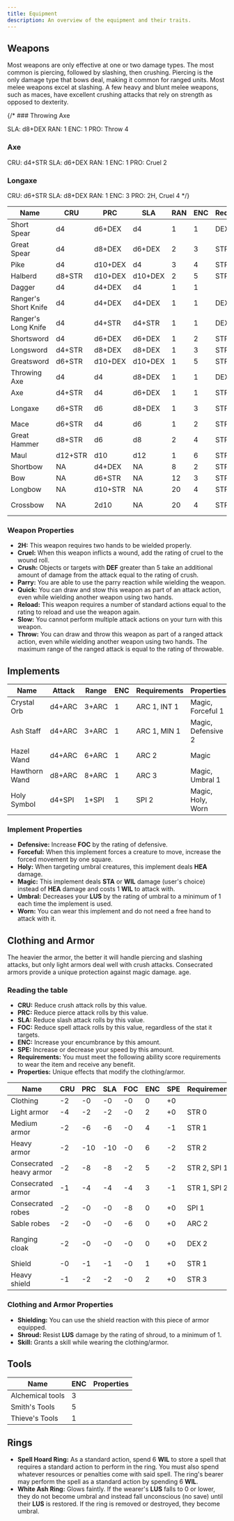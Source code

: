 ```yaml
---
title: Equipment
description: An overview of the equipment and their traits.
---
```



## Weapons

Most weapons are only effective at one or two damage types. The most common is piercing, followed by slashing, then crushing. Piercing is the only damage type that bows deal, making it common for ranged units. Most melee weapons excel at slashing. A few heavy and blunt melee weapons, such as maces, have excellent crushing attacks that rely on strength as opposed to dexterity.

{/* ### Throwing Axe

<Tags>
  <Tag>SLA: d8+DEX</Tag>
  <Tag type="secondary">RAN: 1</Tag>
  <Tag type="secondary">ENC: 1</Tag>
  <Tag type="secondary">PRO: Throw 4</Tag>
</Tags>

### Axe

<Tags>
  <Tag>CRU: d4+STR</Tag>
  <Tag>SLA: d6+DEX</Tag>
  <Tag type="secondary">RAN: 1</Tag>
  <Tag type="secondary">ENC: 1</Tag>
  <Tag type="secondary">PRO: Cruel 2</Tag>
</Tags>

### Longaxe

<Tags>
  <Tag>CRU: d6+STR</Tag>
  <Tag>SLA: d8+DEX</Tag>
  <Tag type="secondary">RAN: 1</Tag>
  <Tag type="secondary">ENC: 3</Tag>
  <Tag type="secondary">PRO: 2H, Cruel 4</Tag>
</Tags> */}

| Name                 | CRU     | PRC     | SLA     | RAN | ENC | Requirements | Properties         |
| -------------------- | ------- | ------- | ------- | --- | --- | ------------ | ------------------ |
| Short Spear          | d4      | d6+DEX  | d4      | 1   | 1   | DEX 1        | Throw 6        |
| Great Spear          | d4      | d8+DEX  | d6+DEX  | 2   | 3   | STR 1        | 2H                 |
| Pike                 | d4      | d10+DEX | d4      | 3   | 4   | STR 1        | 2H, Slow           |
| Halberd              | d8+STR  | d10+DEX | d10+DEX | 2   | 5   | STR 2        | 2H, Slow           |
| Dagger               | d4      | d4+DEX  | d4      | 1   | 1   |              | Quick              |
| Ranger's Short Knife | d4      | d4+DEX  | d4+DEX  | 1   | 1   | DEX 1        | Quick, Throw 6 |
| Ranger's Long Knife  | d4      | d4+STR  | d4+STR  | 1   | 1   | DEX 1        | Parry              |
| Shortsword           | d4      | d6+DEX  | d6+DEX  | 1   | 2   | STR 0, DEX 0 | Parry              |
| Longsword            | d4+STR  | d8+DEX  | d8+DEX  | 1   | 3   | STR 1, DEX 0 | 2H, Parry          |
| Greatsword           | d6+STR  | d10+DEX | d10+DEX | 1   | 5   | STR 3        | 2H, Parry          |
| Throwing Axe         | d4      | d4      | d8+DEX  | 1   | 1   | DEX 2        | Throw 4        |
| Axe                  | d4+STR  | d4      | d6+DEX  | 1   | 1   | STR 0        | Cruel 2            |
| Longaxe              | d6+STR  | d6      | d8+DEX  | 1   | 3   | STR 1        | 2H, Cruel 4        |
| Mace                 | d6+STR  | d4      | d6      | 1   | 2   | STR 1        |                    |
| Great Hammer         | d8+STR  | d6      | d8      | 2   | 4   | STR 3        | 2H                 |
| Maul                 | d12+STR | d10     | d12     | 1   | 6   | STR 4        | 2H, Slow           |
| Shortbow             | NA      | d4+DEX  | NA      | 8   | 2   | STR 0, DEX 0 | 2H                 |
| Bow                  | NA      | d6+STR  | NA      | 12  | 3   | STR 1, DEX 1 | 2H                 |
| Longbow              | NA      | d10+STR | NA      | 20  | 4   | STR 3, DEX 1 | 2H, Slow           |
| Crossbow             | NA      | 2d10    | NA      | 20  | 4   | STR 1        | 2H, Reload 2       |

### Weapon Properties

- **2H:** This weapon requires two hands to be wielded properly.
- **Cruel:** When this weapon inflicts a wound, add the rating of cruel to the wound roll.
- **Crush:** Objects or targets with **DEF** greater than 5 take an additional amount of damage from the attack equal to the rating of crush.
- **Parry:** You are able to use the parry reaction while wielding the weapon.
- **Quick:** You can draw and stow this weapon as part of an attack action, even while wielding another weapon using two hands.
- **Reload:** This weapon requires a number of standard actions equal to the rating to reload and use the weapon again.
- **Slow:** You cannot perform multiple attack actions on your turn with this weapon.
- **Throw:** You can draw and throw this weapon as part of a ranged attack action, even while wielding another weapon using two hands. The maximum range of the ranged attack is equal to the rating of throwable.

## Implements

| Name          | Attack | Range | ENC | Requirements | Properties         |
| ------------- | ------ | ----- | --- | ------------ | ------------------ |
| Crystal Orb   | d4+ARC | 3+ARC | 1   | ARC 1, INT 1 | Magic, Forceful 1  |
| Ash Staff     | d4+ARC | 3+ARC | 1   | ARC 1, MIN 1 | Magic, Defensive 2 |
| Hazel Wand    | d4+ARC | 6+ARC | 1   | ARC 2        | Magic              |
| Hawthorn Wand | d8+ARC | 8+ARC | 1   | ARC 3        | Magic, Umbral 1    |
| Holy Symbol   | d4+SPI | 1+SPI | 1   | SPI 2        | Magic, Holy, Worn  |

### Implement Properties

- **Defensive:** Increase **FOC** by the rating of defensive.
- **Forceful:** When this implement forces a creature to move, increase the forced movement by one square.
- **Holy:** When targeting umbral creatures, this implement deals **HEA** damage.
- **Magic:** This implement deals **STA** or **WIL** damage (user's choice) instead of **HEA** damage and costs 1 **WIL** to attack with.
- **Umbral:** Decreases your **LUS** by the rating of umbral to a minimum of 1 each time the implement is used.
- **Worn:** You can wear this implement and do not need a free hand to attack with it.

## Clothing and Armor

The heavier the armor, the better it will handle piercing and slashing attacks, but only light armors deal well with crush attacks. Consecrated armors provide a unique protection against magic damage.
age.

### Reading the table

- **CRU:** Reduce crush attack rolls by this value.
- **PRC:** Reduce pierce attack rolls by this value.
- **SLA:** Reduce slash attack rolls by this value.
- **FOC:** Reduce spell attack rolls by this value, regardless of the stat it targets.
- **ENC:** Increase your encumbrance by this amount.
- **SPE:** Increase or decrease your speed by this amount.
- **Requirements:** You must meet the following ability score requirements to wear the item and receive any benefit.
- **Properties:** Unique effects that modify the clothing/armor.

| Name                    | CRU | PRC | SLA | FOC | ENC | SPE | Requirements | Properties                |
| ----------------------- | --- | --- | --- | --- | --- | --- | ------------ | ------------------------- |
| Clothing                | -2  | -0  | -0  | -0  | 0   | +0  |              |                           |
| Light armor             | -4  | -2  | -2  | -0  | 2   | +0  | STR 0        |                           |
| Medium armor            | -2  | -6  | -6  | -0  | 4   | -1  | STR 1        |                           |
| Heavy armor             | -2  | -10 | -10 | -0  | 6   | -2  | STR 2        |                           |
| Consecrated heavy armor | -2  | -8  | -8  | -2  | 5   | -2  | STR 2, SPI 1 |                           |
| Consecrated armor       | -1  | -4  | -4  | -4  | 3   | -1  | STR 1, SPI 2 |                           |
| Consecrated robes       | -2  | -0  | -0  | -8  | 0   | +0  | SPI 1        |                           |
| Sable robes             | -2  | -0  | -0  | -6  | 0   | +0  | ARC 2        | Shroud 1                  |
| Ranging cloak           | -2  | -0  | -0  | -0  | 0   | +0  | DEX 2        | Skill: Wilderness Stealth |
| Shield                  | -0  | -1  | -1  | -0  | 1   | +0  | STR 1        | Shielding                 |
| Heavy shield            | -1  | -2  | -2  | -0  | 2   | +0  | STR 3        | Shielding                 |

### Clothing and Armor Properties

- **Shielding:** You can use the shield reaction with this piece of armor equipped.
- **Shroud:** Resist **LUS** damage by the rating of shroud, to a minimum of 1.
- **Skill:** Grants a skill while wearing the clothing/armor.

## Tools

| Name             | ENC | Properties |
| ---------------- | --- | ---------- |
| Alchemical tools | 3   |            |
| Smith's Tools    | 5   |            |
| Thieve's Tools   | 1   |            |

## Rings

- **Spell Hoard Ring:** As a standard action, spend 6 **WIL** to store a spell that requires a standard action to perform in the ring. You must also spend whatever resources or penalties come with said spell. The ring's bearer may perform the spell as a standard action by spending 6 **WIL**.
- **White Ash Ring:** Glows faintly. If the wearer's **LUS** falls to 0 or lower, they do not become umbral and instead fall unconscious (no save) until their **LUS** is restored. If the ring is removed or destroyed, they become umbral.
